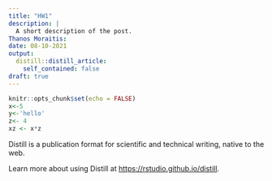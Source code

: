 ```yaml
---
title: "HW1"
description: |
  A short description of the post.
Thanos Moraitis:
date: 08-10-2021
output:
  distill::distill_article:
    self_contained: false
draft: true
---
```



```r
knitr::opts_chunk$set(echo = FALSE)
x<-5
y<-'hello'
z<- 4
xz <- x*z
```

Distill is a publication format for scientific and technical writing, native to the web.

Learn more about using Distill at <https://rstudio.github.io/distill>.


